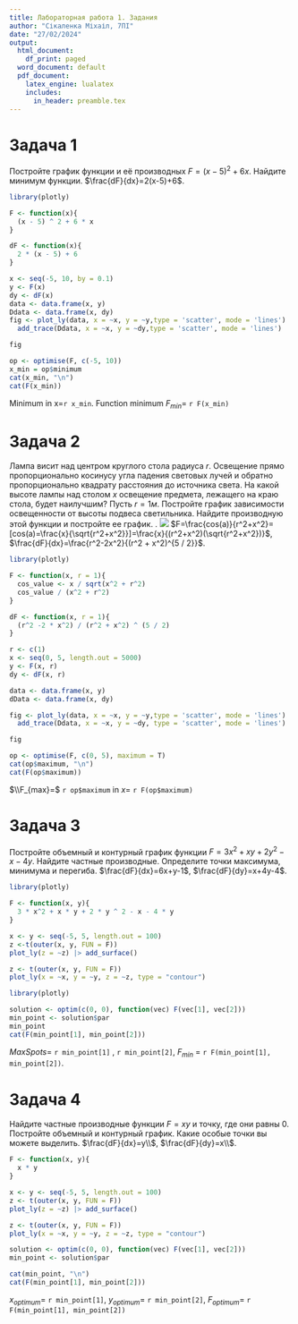 ```yaml
---
title: Лабораторная работа 1. Задания
author: "Сікаленка Міхаіл, 7ПІ"
date: "27/02/2024"
output:
  html_document:
    df_print: paged
  word_document: default
  pdf_document:
    latex_engine: lualatex
    includes:
      in_header: preamble.tex
---
```


# Задача 1

Постройте график функции и её производных $F=(x-5)^2+6x$. Найдите минимум функции. $\frac{dF}{dx}=2(x-5)+6$.

```r
library(plotly) 

F <- function(x){
  (x - 5) ^ 2 + 6 * x
}

dF <- function(x){
  2 * (x - 5) + 6
}

x <- seq(-5, 10, by = 0.1)
y <- F(x)
dy <- dF(x)
data <- data.frame(x, y)
Ddata <- data.frame(x, dy)
fig <- plot_ly(data, x = ~x, y = ~y,type = 'scatter', mode = 'lines') |>
  add_trace(Ddata, x = ~x, y = ~dy,type = 'scatter', mode = 'lines')

fig
```

```r
op <- optimise(F, c(-5, 10))
x_min = op$minimum
cat(x_min, "\n")
cat(F(x_min))
```

Minimum in x=`r x_min`. Function minimum $F_{min}=$ `r F(x_min)`

# Задача 2

Лампа висит над центром круглого стола радиуса $r$. Освещение прямо пропорционально косинусу угла падения световых лучей и обратно пропорционально квадрату расстояния до источника света. На какой высоте лампы над столом $x$ освещение предмета, лежащего на краю стола, будет наилучшим? Пусть $r=1 м.$ Постройте график зависимости освещенности от высоты подвеса светильника. Найдите производную этой функции и постройте ее график. . ![](Img1.png) $F=\frac{cos(a)}{r^2+x^2}=[cos(a)=\frac{x}{\sqrt{r^2+x^2}}]=\frac{x}{(r^2+x^2)(\sqrt{r^2+x^2})}$, $\frac{dF}{dx}=\frac{r^2-2x^2}{(r^2 + x^2)^{5 / 2}}$.

```r
library(plotly) 

F <- function(x, r = 1){
  cos_value <- x / sqrt(x^2 + r^2)
  cos_value / (x^2 + r^2)
}

dF <- function(x, r = 1){
  (r^2 -2 * x^2) / (r^2 + x^2) ^ (5 / 2)
}

r <- c(1)
x <- seq(0, 5, length.out = 5000)
y <- F(x, r)
dy <- dF(x, r)

data <- data.frame(x, y)
dData <- data.frame(x, dy)

fig <- plot_ly(data, x = ~x, y = ~y,type = 'scatter', mode = 'lines') |> 
  add_trace(Ddata, x = ~x, y = ~dy, type = 'scatter', mode = 'lines')

fig
```

```r
op <- optimise(F, c(0, 5), maximum = T)
cat(op$maximum, "\n")
cat(F(op$maximum))
```

$\\F_{max}=$ `r op$maximum` in $x =$ `r F(op$maximum)`

# Задача 3

Постройте объемный и контурный график функции $F=3x^2+xy+2y^2-x-4y$. Найдите частные производные. Определите точки максимума, минимума и перегиба. $\frac{dF}{dx}=6x+y-1$, $\frac{dF}{dy}=x+4y-4$.

```r
library(plotly) 

F <- function(x, y){
  3 * x^2 + x * y + 2 * y ^ 2 - x - 4 * y
}

x <- y <- seq(-5, 5, length.out = 100)
z <-t(outer(x, y, FUN = F))
plot_ly(z = ~z) |> add_surface()
```

```r
z <- t(outer(x, y, FUN = F))
plot_ly(x = ~x, y = ~y, z = ~z, type = "contour")
```

```r
library(plotly) 

solution <- optim(c(0, 0), function(vec) F(vec[1], vec[2]))
min_point <- solution$par
min_point
cat(F(min_point[1], min_point[2]))
```

$MaxSpots=$ `r min_point[1]` , `r min_point[2]`, $F_{min}$ = `r F(min_point[1], min_point[2])`.

# Задача 4

Найдите частные производные функции $F=xy$ и точку, где они равны 0. Постройте объемный и контурный график. Какие особые точки вы можете выделить. $\frac{dF}{dx}=y\\$, $\frac{dF}{dy}=x\\$.

```r
F <- function(x, y){
  x * y
}

x <- y <- seq(-5, 5, length.out = 100)
z <- t(outer(x, y, FUN = F))
plot_ly(z = ~z) |> add_surface()
```

```r
z <- t(outer(x, y, FUN = F))
plot_ly(x = ~x, y = ~y, z = ~z, type = "contour")
```

```r
solution <- optim(c(0, 0), function(vec) F(vec[1], vec[2]))
min_point <- solution$par
```

```r
cat(min_point, "\n")
cat(F(min_point[1], min_point[2]))
```

$x_{optimum}=$ `r min_point[1]`, $y_{optimum}=$ `r min_point[2]`, $F_{optimum}=$ `r F(min_point[1], min_point[2])`
